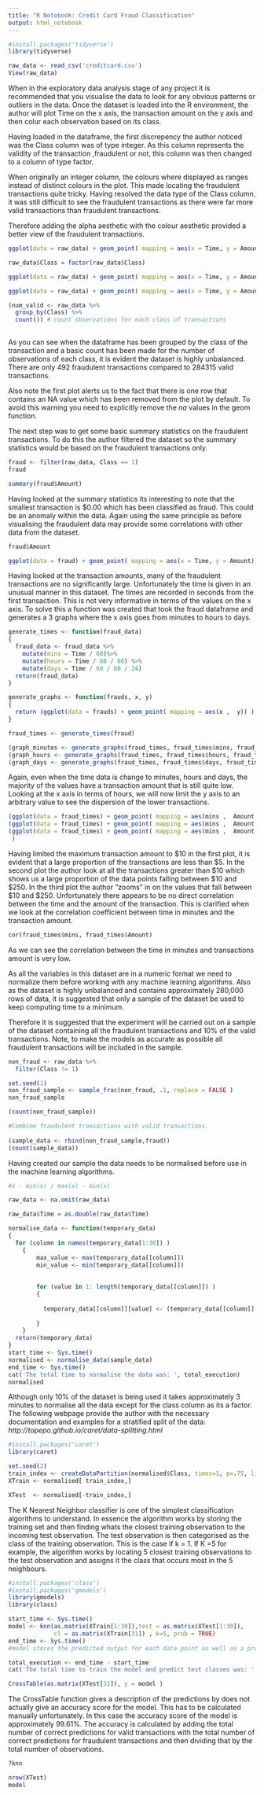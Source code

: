 ```yaml
---
title: "R Notebook: Credit Card Fraud Classification"
output: html_notebook
---
```


```r
#install.packages('tidyverse')
library(tidyverse)

raw_data <- read_csv('creditcard.csv')
View(raw_data)
```


When in the exploratory data analysis stage of any project it is recommended that you visualise the data to look for any obvious patterns or outliers in the data. Once the dataset is loaded into the R environment, the author will plot Time on the x axis, the transaction amount on the y axis and then colur each observation based on its class.

Having loaded in the dataframe, the first discrepency the author noticed was the Class column was of type integer. As this column represents the validity of the transaction ,fraudulent or not, this column was then changed to a column of type factor.

When originally an integer column, the colours where displayed as ranges instead of distinct colours in the plot. This made locating the fraudulent transactions quite tricky. Having resolved the data type of the Class column, it was still difficult to see the fraudulent transactions as there were far more valid transactions than fraudulent transactions.

Therefore adding the alpha aesthetic with the colour aesthetic provided a better view of the fraudulent transactions.

```r
ggplot(data = raw_data) + geom_point( mapping = aes(x = Time, y = Amount, color = Class)) # Class column as int

raw_data$Class = factor(raw_data$Class)

ggplot(data = raw_data) + geom_point( mapping = aes(x = Time, y = Amount, color = Class) , na.rm = TRUE) # Class column as factor

ggplot(data = raw_data) + geom_point( mapping = aes(x = Time, y = Amount, color = Class, alpha = Class), na.rm = TRUE) # Dynamic alpha level

(num_valid <- raw_data %>%
  group_by(Class) %>%
  count()) # count observations for each class of transactions
  
```

As you can see when the dataframe has been grouped by the class of the transaction and a basic count has been made for the number of observations of each class, it is evident the dataset is highly unbalanced. There are only 492 fraudulent transactions compared to 284315 valid transactions. 

Also note the first plot alerts us to the fact that there is one row that contains an NA value which has been removed from the plot by default. To avoid this warning you need to explicitly remove the *na* values in the geom function.

The next step was to get some basic summary statistics on the fraudulent transactions. To do this the author filtered the dataset so the summary statistics would be based on the fraudulent transactions only.

```r
fraud <- filter(raw_data, Class == 1)
fraud

summary(fraud$Amount)

```

Having looked at the summary statistics its interesting to note that the smallest transaction is $0.00 which has been classified as fraud. This could be an anomaly within the data. Again using the same principle as before visualising the fraudulent data may provide some correlations with other data from the dataset.

```r
fraud$Amount

ggplot(data = fraud) + geom_point( mapping = aes(x = Time, y = Amount))
```

Having looked at the transaction amounts, many of the fraudulent transactions are no significantly large. Unfortunately the time is given in an unusual manner in this dataset. The times are recorded in seconds from the first transaction. This is not very informative in terms of the values on the x axis. To solve this a function was created that took the fraud dataframe and generates a 3 graphs where the x axis goes from minutes to hours to days. 

```r
generate_times <- function(fraud_data)
{
  fraud_data <- fraud_data %>%
    mutate(mins = Time / 60)%>%
    mutate(hours = Time / 60 / 60) %>%
    mutate(days = Time / 60 / 60 / 24)
  return(fraud_data)
}

generate_graphs <- function(frauds, x, y)
{
  return (ggplot(data = frauds) + geom_point( mapping = aes(x ,  y)) )
}

fraud_times <- generate_times(fraud)

(graph_minutes <- generate_graphs(fraud_times, fraud_times$mins, fraud_times$Amount) + xlab('Minutes') + ylab('Amount'))
(graph_hours <- generate_graphs(fraud_times, fraud_times$hours, fraud_times$Amount) + xlab('Hours') + ylab('Amount'))
(graph_days <- generate_graphs(fraud_times, fraud_times$days, fraud_times$Amount) + xlab('Days') + ylab('Amount'))

```

Again, even when the time data is change to minutes, hours and days, the majority of the values have a transaction amount that is still quite low. Looking at the x axis in terms of hours, we will now limit the y axis to an arbitrary value to see the dispersion of the lower transactions.

```r
(ggplot(data = fraud_times) + geom_point( mapping = aes(mins ,  Amount )) + ylim(0,10))
(ggplot(data = fraud_times) + geom_point( mapping = aes(mins ,  Amount )) + ylim(10, max(fraud_times$Amount) ))
(ggplot(data = fraud_times) + geom_point( mapping = aes(mins ,  Amount )) + coord_cartesian(ylim = c(10, 250))
 )
```

Having limited the maximum transaction amount to $10 in the first plot, it is evident that a large proportion of the transactions are less than $5. In the second plot the author look at all the transactions greater than $10 which shows us a large proportion of the data points falling between $10 and $250. In the third plot the author "zooms" in on the values that fall between $10 and $250. Unfortunately there appears to be no direct correlation between the time and the amount of the transaction. This is clarified when we look at the correlation coefficient between time in minutes and the transaction amount.

```r
cor(fraud_times$mins, fraud_times$Amount)
```

As we can see the correlation between the time in minutes and transactions amount is very low.

As all the variables in this dataset are in a numeric format we need to normalize them before working with any machine learning algorithms. Also as the dataset is highly unbalanced and contains approximately 280,000 rows of data, it is suggested that only a sample of the dataset be used to keep computing time to a minimum.

Therefore it is suggested that the experiment will be carried out on a sample of the dataset containing all the fraudulent transactions and 10% of the valid transactions. Note, to make the models as accurate as possible all fraudulent transactions will be included in the sample.

```r
non_fraud <- raw_data %>%
  filter(Class != 1)

set.seed(1)
non_fraud_sample <- sample_frac(non_fraud, .1, replace = FALSE )
non_fraud_sample

(count(non_fraud_sample))

#Combine fraudulent transactions with valid transactions.
 
(sample_data <- rbind(non_fraud_sample,fraud))
(count(sample_data))
```

Having created our sample the data needs to be normalised before use in the machine learning algorithms.

```r
#x - min(x) / max(x) - min(x)

raw_data <- na.omit(raw_data)

raw_data$Time = as.double(raw_data$Time)

normalise_data <- function(temporary_data)
{
  for (column in names(temporary_data[1:30]) )
    {
        max_value <- max(temporary_data[[column]])
        min_value <- min(temporary_data[[column]])
  
  
        for (value in 1: length(temporary_data[[column]]) )
        {
          
          temporary_data[[column]][value] <- (temporary_data[[column]][value] - min_value) / (max_value - min_value)
          
        }
    }
  return(temporary_data)
}
start_time <- Sys.time()
normalised <- normalise_data(sample_data)
end_time <- Sys.time()
cat('The total time to normalise the data was: ', total_execution)
normalised
```

Although only 10% of the dataset is being used it takes approximately 3 minutes to normalise all the data except for the class column as its a factor. The following webpage provide the author with the necessary documentation and examples for a stratified split of the data: *http://topepo.github.io/caret/data-splitting.html*

```r
#install.packages('caret')
library(caret)

set.seed(2)
train_index <- createDataPartition(normalised$Class, times=1, p=.75, list = FALSE)
XTrain <- normalised[ train_index,]

XTest  <- normalised[-train_index,]
```

The K Nearest Neighbor classifier is one of the simplest classification algorithms to understand. In essence the algorithm works by storing the training set and then finding whats the closest training observation to the incoming test observation. The test observation is then categorised as the class of the training observation. This is the case if k = 1. If K =5 for example, the algorithm works by locating 5 closest training observations to the test observation and assigns it the class that occurs most in the 5 neighbours.

```r
#install.packages('class')
#install.packages('gmodels')
library(gmodels)
library(class)

start_time <- Sys.time()
model <- knn(as.matrix(XTrain[1:30]),test = as.matrix(XTest[1:30]),
             cl = as.matrix(XTrain[31]) , k=5, prob = TRUE)
end_time <- Sys.time()
#model stores the predicted output for each data point as well as a proportion of votes for the winning class.

total_execution <- end_time - start_time
cat('The total time to train the model and predict test classes was: ', total_execution)

CrossTable(as.matrix(XTest[31]), y = model )
```

The CrossTable function gives a description of the predictions by does not actually give an accuracy score for the model. This has to be calculated manually unfortunately. In this case the accuracy score of the model is approximately 99.61%. The accuracy is calculated by adding the total number of correct predictions for valid transactions with the total number of correct predictions for fraudulent transactions and then dividing that by the total number of observations.

```r
?knn
```

```r
nrow(XTest)
model
```

